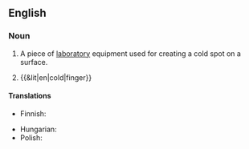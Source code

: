 ==English==
{{wikipedia}}

===Noun===
{{en-noun}}

# {{lb|en|chemistry}} A piece of [[laboratory]] equipment used for creating a cold spot on a surface.
# {{&lit|en|cold|finger}}

====Translations====
{{trans-top|laboratory equipment}}
* Finnish: {{t|fi|kylmäsormi}}
{{trans-mid}}
* Hungarian: {{t|hu|hidegujj}}
* Polish: {{t+|pl|zimny palec|m}}
{{trans-bottom}}